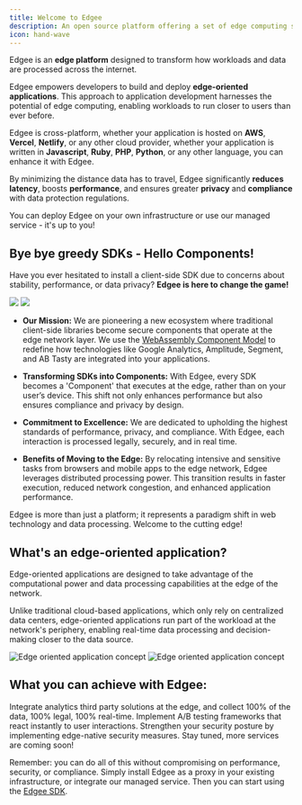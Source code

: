 ```yaml
---
title: Welcome to Edgee
description: An open source platform offering a set of edge computing services.
icon: hand-wave
---
```



<EdgeeSdk />

Edgee is an **edge platform** designed to transform how workloads and data are
processed across the internet.

Edgee empowers developers to build and deploy **edge-oriented applications**.
This approach to application development harnesses the potential of edge computing,
enabling workloads to run closer to users than ever before.

Edgee is cross-platform, whether your application is hosted on **AWS**, **Vercel**, **Netlify**, or any other cloud provider,
whether your application is written in **Javascript**, **Ruby**, **PHP**, **Python**, or any other language,
you can enhance it with Edgee.

By minimizing the distance data has to travel, Edgee significantly **reduces latency**, boosts **performance**, and
ensures greater **privacy** and **compliance** with data protection regulations.

You can deploy Edgee on your own infrastructure or use our managed service - it's up to you!

## Bye bye greedy SDKs - Hello Components!

Have you ever hesitated to install a client-side SDK due to concerns about stability, performance, or data privacy? **Edgee is here to change the game!**

<img className="block dark:hidden" src="/images/edgee-lbg.gif"/>
<img className="hidden dark:block" src="/images/edgee-dbg.gif"/>

- **Our Mission:** We are pioneering a new ecosystem where traditional client-side libraries become secure components that operate at the edge network layer. We use the [WebAssembly Component Model](https://component-model.bytecodealliance.org/) to redefine how
technologies like Google Analytics, Amplitude, Segment, and AB Tasty are integrated into your applications.

- **Transforming SDKs into Components:** With Edgee, every SDK becomes a 'Component' that executes at the edge, rather than on your user’s device.
This shift not only enhances performance but also ensures compliance and privacy by design.

- **Commitment to Excellence:** We are dedicated to upholding the highest standards of performance, privacy, and compliance.
With Edgee, each interaction is processed legally, securely, and in real time.

- **Benefits of Moving to the Edge:** By relocating intensive and sensitive tasks from browsers and mobile apps to the edge network,
Edgee leverages distributed processing power. This transition results in faster execution, reduced network congestion, and enhanced application performance.

Edgee is more than just a platform; it represents a paradigm shift in web technology and data processing. Welcome to the cutting edge!

## What's an edge-oriented application?

Edge-oriented applications are designed to take advantage of the computational
power and data processing capabilities at the edge of the network.

Unlike traditional cloud-based applications, which only rely on centralized data centers,
edge-oriented applications run part of the workload at the network's periphery,
enabling real-time data processing and decision-making closer to the data source.


<Frame caption="Illustration of edge-oriented application concept. Click on the image to zoom in.">
  <img
    className="block dark:hidden"
    src="/images/eoa-light.png"
    alt="Edge oriented application concept"
  />
  <img
    className="hidden dark:block"
    src="/images/eoa-dark.png"
    alt="Edge oriented application concept"
  />
</Frame>

## What you can achieve with Edgee:

<CardGroup>
  <Card title="Analytics at the edge" icon="chart-simple" iconType="duotone" href="/services/data-collection/overview">
    Integrate analytics third party solutions at the edge, and collect 100% of the data, 100% legal, 100% real-time.
  </Card>

  <Card title="A/B Testing at the edge" icon="vials" iconType="duotone" href="/services/ab-testing/overview">
    Implement A/B testing frameworks that react instantly to user interactions.
  </Card>

  <Card title="Security at the edge" icon="shield" iconType="duotone" href="/services/security/overview">
    Strengthen your security posture by implementing edge-native security measures.
  </Card>

  <Card title="And more to come" icon="ellipsis">
    Stay tuned, more services are coming soon!
  </Card>
</CardGroup>

<Note>Remember: you can do all of this without compromising on performance, security, or compliance.
  Simply install Edgee as a proxy in your existing infrastructure, or integrate our managed service.
  Then you can start using the [Edgee SDK](/getting-started/sdk).</Note>


